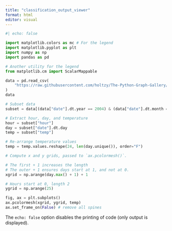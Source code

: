 ```yaml
---
title: "classification_output_viewer"
format: html
editor: visual
---
```


```python
#| echo: false

import matplotlib.colors as mc # For the legend
import matplotlib.pyplot as plt
import numpy as np
import pandas as pd

# Another utility for the legend
from matplotlib.cm import ScalarMappable

data = pd.read_csv(
    "https://raw.githubusercontent.com/holtzy/The-Python-Graph-Gallery/master/static/data/trentino_temperature.csv"
)
data

# Subset data
subset = data[(data["date"].dt.year == 2004) & (data["date"].dt.month == 1)]

# Extract hour, day, and temperature
hour = subset["hour"]
day = subset["date"].dt.day
temp = subset["temp"]

# Re-arrange temperature values
temp = temp.values.reshape(24, len(day.unique()), order="F")

# Compute x and y grids, passed to `ax.pcolormesh()`.

# The first + 1 increases the length
# The outer + 1 ensures days start at 1, and not at 0.
xgrid = np.arange(day.max() + 1) + 1

# Hours start at 0, length 2
ygrid = np.arange(25)

fig, ax = plt.subplots()
ax.pcolormesh(xgrid, ygrid, temp)
ax.set_frame_on(False) # remove all spines
```

The `echo: false` option disables the printing of code (only output is displayed).
